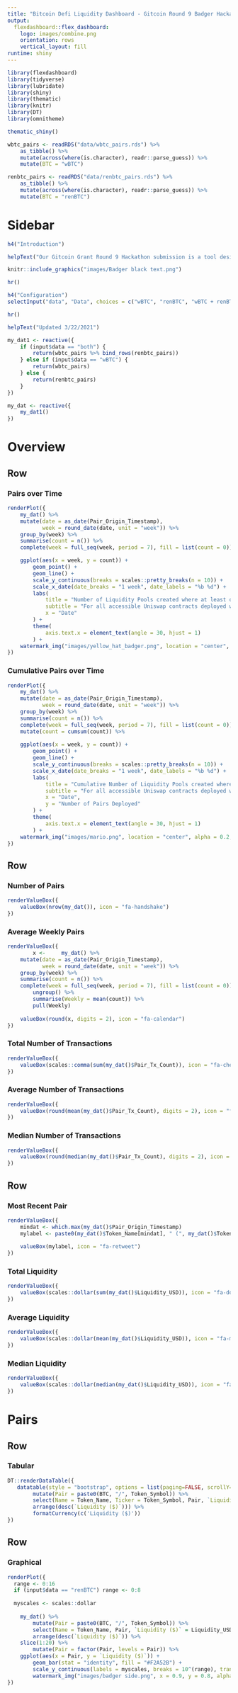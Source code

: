 ```yaml
---
title: "Bitcoin Defi Liquidity Dashboard - Gitcoin Round 9 Badger Hackathon"
output: 
  flexdashboard::flex_dashboard:
    logo: images/combine.png
    orientation: rows
    vertical_layout: fill
runtime: shiny
---
```


<style>                     
.navbar {
  background-color:#F2A52B;
}

.navbar-inverse .navbar-nav>.active>a, .navbar-inverse .navbar-nav>.active>a:hover, .navbar-inverse .navbar-nav>.active>a:focus {
  background-color:#d18700;
}

.navbar-inverse .navbar-nav>li>a:hover, .navbar-inverse .navbar-nav>li>a:focus {
  background-color:#ffcb6e
}

.bg-primary {
background-color:#F2A52B;
}

.table.dataTable tbody td.active, .table.dataTable tbody tr.active td {
  background-color:#F2A52B;
}

#section-sidebar {
  background-color: #fff4e0;
}
</style>              

```r
library(flexdashboard)
library(tidyverse)
library(lubridate)
library(shiny)
library(thematic)
library(knitr)
library(DT)
library(omnitheme)

thematic_shiny()

wbtc_pairs <- readRDS("data/wbtc_pairs.rds") %>%
    as_tibble() %>%
    mutate(across(where(is.character), readr::parse_guess)) %>%
    mutate(BTC = "wBTC")

renbtc_pairs <- readRDS("data/renbtc_pairs.rds") %>%
    as_tibble() %>%
    mutate(across(where(is.character), readr::parse_guess)) %>%
    mutate(BTC = "renBTC")
```

Sidebar {.sidebar}
=====================================

```r
h4("Introduction")

helpText("Our Gitcoin Grant Round 9 Hackathon submission is a tool designed to give Badgers clearer insight into how their favorite token is being adopted by the DeFi ecosystem. Our application does this by crawling the liquidity pools on Uniswap that have either wBTC or renBTC as a base token. At a quick glance, if we measure adoption by the number of transactions and tokens deployed over time,  market acceptance has definitely been going up. At the time of this snapshot, there were over 180 pools with at least one BTC denominated token and these pools contained more than $2,200,000 in liquidity on average.")

knitr::include_graphics("images/Badger black text.png")

hr()

h4("Configuration")
selectInput("data", "Data", choices = c("wBTC", "renBTC", "wBTC + renBTC" = "both"))

hr()

helpText("Updated 3/22/2021")

my_dat1 <- reactive({
    if (input$data == "both") {
        return(wbtc_pairs %>% bind_rows(renbtc_pairs))
    } else if (input$data == "wBTC") {
        return(wbtc_pairs)
    } else {
        return(renbtc_pairs)
    }
})

my_dat <- reactive({
    my_dat1()
})
```

Overview
=====================================

Row {data-height=550}
-----------------------------------------------------------------------

### Pairs over Time

```r
renderPlot({
    my_dat() %>%
    mutate(date = as_date(Pair_Origin_Timestamp),
           week = round_date(date, unit = "week")) %>%
    group_by(week) %>%
    summarise(count = n()) %>%
    complete(week = full_seq(week, period = 7), fill = list(count = 0)) %>%

    ggplot(aes(x = week, y = count)) +
        geom_point() +
        geom_line() +
        scale_y_continuous(breaks = scales::pretty_breaks(n = 10)) +
        scale_x_date(date_breaks = "1 week", date_labels = "%b %d") +
        labs(
            title = "Number of Liquidity Pools created where at least one token in the pair is a wrapped Bitcoin",
            subtitle = "For all accessible Uniswap contracts deployed with either renBTC or wBTC as a token",
            x = "Date"
        ) +
        theme(
            axis.text.x = element_text(angle = 30, hjust = 1)
        ) +
    watermark_img("images/yellow_hat_badger.png", location = "center", alpha = 0.1, width = 120)
})
```

### Cumulative Pairs over Time

```r
renderPlot({
    my_dat() %>%
    mutate(date = as_date(Pair_Origin_Timestamp),
           week = round_date(date, unit = "week")) %>%
    group_by(week) %>%
    summarise(count = n()) %>%
    complete(week = full_seq(week, period = 7), fill = list(count = 0)) %>%
    mutate(count = cumsum(count)) %>%
        
    ggplot(aes(x = week, y = count)) +
        geom_point() +
        geom_line() +
        scale_y_continuous(breaks = scales::pretty_breaks(n = 10)) +
        scale_x_date(date_breaks = "1 week", date_labels = "%b %d") +
        labs(
            title = "Cumulative Number of Liquidity Pools created where at least one token in the pair is a wrapped Bitcoin",
            subtitle = "For all accessible Uniswap contracts deployed with either renBTC or wBTC as a token",
            x = "Date",
            y = "Number of Pairs Deployed"
        ) +
        theme(
            axis.text.x = element_text(angle = 30, hjust = 1)
        ) +
    watermark_img("images/mario.png", location = "center", alpha = 0.2, width = 150)
})
```

Row {data-height=250}
-----------------------------------------------------------------------

### Number of Pairs

```r
renderValueBox({
    valueBox(nrow(my_dat()), icon = "fa-handshake")
})
```

### Average Weekly Pairs

```r
renderValueBox({
        x <-     my_dat() %>%
    mutate(date = as_date(Pair_Origin_Timestamp),
           week = round_date(date, unit = "week")) %>%
    group_by(week) %>%
    summarise(count = n()) %>%
    complete(week = full_seq(week, period = 7), fill = list(count = 0)) %>%
        ungroup() %>%
        summarise(Weekly = mean(count)) %>%
        pull(Weekly)
    
    valueBox(round(x, digits = 2), icon = "fa-calendar")
})
```


### Total Number of Transactions

```r
renderValueBox({
    valueBox(scales::comma(sum(my_dat()$Pair_Tx_Count)), icon = "fa-check")
})
```

### Average Number of Transactions

```r
renderValueBox({
    valueBox(round(mean(my_dat()$Pair_Tx_Count), digits = 2), icon = "fa-check-circle")
})
```

### Median Number of Transactions

```r
renderValueBox({
    valueBox(round(median(my_dat()$Pair_Tx_Count), digits = 2), icon = "fa-check-circle")
})
```

Row {data-height=250}
-----------------------------------------------------------------------

### Most Recent Pair

```r
renderValueBox({
    mindat <- which.max(my_dat()$Pair_Origin_Timestamp)
    mylabel <- paste0(my_dat()$Token_Name[mindat], " (", my_dat()$Token_Symbol[mindat], ")")
    
    valueBox(mylabel, icon = "fa-retweet")
})
```

### Total Liquidity

```r
renderValueBox({
    valueBox(scales::dollar(sum(my_dat()$Liquidity_USD)), icon = "fa-dollar-sign")
})
```

### Average Liquidity

```r
renderValueBox({
    valueBox(scales::dollar(mean(my_dat()$Liquidity_USD)), icon = "fa-money-bill")
})
```

### Median Liquidity

```r
renderValueBox({
    valueBox(scales::dollar(median(my_dat()$Liquidity_USD)), icon = "fa-money-bill")
})
```

Pairs
===================================== 

Row
-----------------------------------------------------------------------

### Tabular

```r
DT::renderDataTable({
   datatable(style = "bootstrap", options = list(paging=FALSE, scrollY="200px"), my_dat() %>%
        mutate(Pair = paste0(BTC, "/", Token_Symbol)) %>%
        select(Name = Token_Name, Ticker = Token_Symbol, Pair, `Liquidity ($)` = Liquidity_USD, `# of Transactions` = Pair_Tx_Count) %>%
        arrange(desc(`Liquidity ($)`))) %>%
        formatCurrency(c('Liquidity ($)'))
})
```

Row
-----------------------------------------------------------------------

### Graphical

```r
renderPlot({
  range <- 0:16
  if (input$data == "renBTC") range <- 0:8
  
  myscales <- scales::dollar
  
    my_dat() %>%
        mutate(Pair = paste0(BTC, "/", Token_Symbol)) %>%
        select(Name = Token_Name, Pair, `Liquidity ($)` = Liquidity_USD, `# of Transactions` = Pair_Tx_Count) %>%
        arrange(desc(`Liquidity ($)`)) %>%
    slice(1:20) %>%
        mutate(Pair = factor(Pair, levels = Pair)) %>%
    ggplot(aes(x = Pair, y = `Liquidity ($)`)) +
        geom_bar(stat = "identity", fill = "#F2A52B") +
        scale_y_continuous(labels = myscales, breaks = 10^(range), trans=scales::pseudo_log_trans(base = 10)) +
        watermark_img("images/badger side.png", x = 0.9, y = 0.8, alpha = 0.2, width = 150)
})
```
